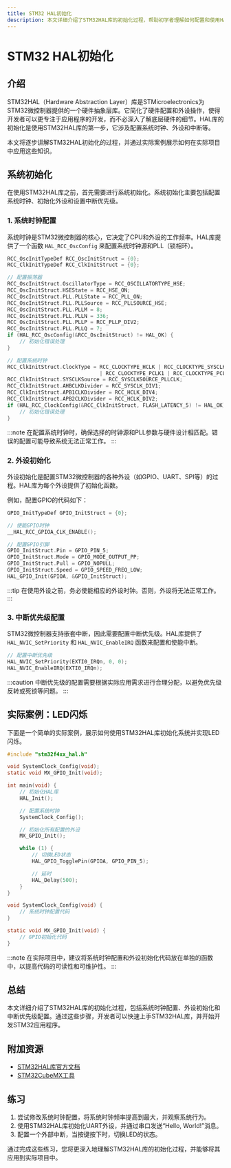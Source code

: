 ```yaml
---
title: STM32 HAL初始化
description: 本文详细介绍了STM32HAL库的初始化过程，帮助初学者理解如何配置和使用HAL库进行STM32开发。
---
```


# STM32 HAL初始化

## 介绍

STM32HAL（Hardware Abstraction Layer）库是STMicroelectronics为STM32微控制器提供的一个硬件抽象层库。它简化了硬件配置和外设操作，使得开发者可以更专注于应用程序的开发，而不必深入了解底层硬件的细节。HAL库的初始化是使用STM32HAL库的第一步，它涉及配置系统时钟、外设和中断等。

本文将逐步讲解STM32HAL初始化的过程，并通过实际案例展示如何在实际项目中应用这些知识。

## 系统初始化

在使用STM32HAL库之前，首先需要进行系统初始化。系统初始化主要包括配置系统时钟、初始化外设和设置中断优先级。

### 1. 系统时钟配置

系统时钟是STM32微控制器的核心，它决定了CPU和外设的工作频率。HAL库提供了一个函数 `HAL_RCC_OscConfig` 来配置系统时钟源和PLL（锁相环）。

```c
RCC_OscInitTypeDef RCC_OscInitStruct = {0};
RCC_ClkInitTypeDef RCC_ClkInitStruct = {0};

// 配置振荡器
RCC_OscInitStruct.OscillatorType = RCC_OSCILLATORTYPE_HSE;
RCC_OscInitStruct.HSEState = RCC_HSE_ON;
RCC_OscInitStruct.PLL.PLLState = RCC_PLL_ON;
RCC_OscInitStruct.PLL.PLLSource = RCC_PLLSOURCE_HSE;
RCC_OscInitStruct.PLL.PLLM = 8;
RCC_OscInitStruct.PLL.PLLN = 336;
RCC_OscInitStruct.PLL.PLLP = RCC_PLLP_DIV2;
RCC_OscInitStruct.PLL.PLLQ = 7;
if (HAL_RCC_OscConfig(&RCC_OscInitStruct) != HAL_OK) {
    // 初始化错误处理
}

// 配置系统时钟
RCC_ClkInitStruct.ClockType = RCC_CLOCKTYPE_HCLK | RCC_CLOCKTYPE_SYSCLK
                              | RCC_CLOCKTYPE_PCLK1 | RCC_CLOCKTYPE_PCLK2;
RCC_ClkInitStruct.SYSCLKSource = RCC_SYSCLKSOURCE_PLLCLK;
RCC_ClkInitStruct.AHBCLKDivider = RCC_SYSCLK_DIV1;
RCC_ClkInitStruct.APB1CLKDivider = RCC_HCLK_DIV4;
RCC_ClkInitStruct.APB2CLKDivider = RCC_HCLK_DIV2;
if (HAL_RCC_ClockConfig(&RCC_ClkInitStruct, FLASH_LATENCY_5) != HAL_OK) {
    // 初始化错误处理
}
```

:::note
在配置系统时钟时，确保选择的时钟源和PLL参数与硬件设计相匹配。错误的配置可能导致系统无法正常工作。
:::

### 2. 外设初始化

外设初始化是配置STM32微控制器的各种外设（如GPIO、UART、SPI等）的过程。HAL库为每个外设提供了初始化函数。

例如，配置GPIO的代码如下：

```c
GPIO_InitTypeDef GPIO_InitStruct = {0};

// 使能GPIO时钟
__HAL_RCC_GPIOA_CLK_ENABLE();

// 配置GPIO引脚
GPIO_InitStruct.Pin = GPIO_PIN_5;
GPIO_InitStruct.Mode = GPIO_MODE_OUTPUT_PP;
GPIO_InitStruct.Pull = GPIO_NOPULL;
GPIO_InitStruct.Speed = GPIO_SPEED_FREQ_LOW;
HAL_GPIO_Init(GPIOA, &GPIO_InitStruct);
```

:::tip
在使用外设之前，务必使能相应的外设时钟。否则，外设将无法正常工作。
:::

### 3. 中断优先级配置

STM32微控制器支持嵌套中断，因此需要配置中断优先级。HAL库提供了 `HAL_NVIC_SetPriority` 和 `HAL_NVIC_EnableIRQ` 函数来配置和使能中断。

```c
// 配置中断优先级
HAL_NVIC_SetPriority(EXTI0_IRQn, 0, 0);
HAL_NVIC_EnableIRQ(EXTI0_IRQn);
```

:::caution
中断优先级的配置需要根据实际应用需求进行合理分配，以避免优先级反转或死锁等问题。
:::

## 实际案例：LED闪烁

下面是一个简单的实际案例，展示如何使用STM32HAL库初始化系统并实现LED闪烁。

```c
#include "stm32f4xx_hal.h"

void SystemClock_Config(void);
static void MX_GPIO_Init(void);

int main(void) {
    // 初始化HAL库
    HAL_Init();

    // 配置系统时钟
    SystemClock_Config();

    // 初始化所有配置的外设
    MX_GPIO_Init();

    while (1) {
        // 切换LED状态
        HAL_GPIO_TogglePin(GPIOA, GPIO_PIN_5);

        // 延时
        HAL_Delay(500);
    }
}

void SystemClock_Config(void) {
    // 系统时钟配置代码
}

static void MX_GPIO_Init(void) {
    // GPIO初始化代码
}
```

:::note
在实际项目中，建议将系统时钟配置和外设初始化代码放在单独的函数中，以提高代码的可读性和可维护性。
:::

## 总结

本文详细介绍了STM32HAL库的初始化过程，包括系统时钟配置、外设初始化和中断优先级配置。通过这些步骤，开发者可以快速上手STM32HAL库，并开始开发STM32应用程序。

## 附加资源

- [STM32HAL库官方文档](https://www.st.com/en/embedded-software/stm32cube-mcu-packages.html)
- [STM32CubeMX工具](https://www.st.com/en/development-tools/stm32cubemx.html)

## 练习

1. 尝试修改系统时钟配置，将系统时钟频率提高到最大，并观察系统行为。
2. 使用STM32HAL库初始化UART外设，并通过串口发送“Hello, World!”消息。
3. 配置一个外部中断，当按键按下时，切换LED的状态。

通过完成这些练习，您将更深入地理解STM32HAL库的初始化过程，并能够将其应用到实际项目中。
